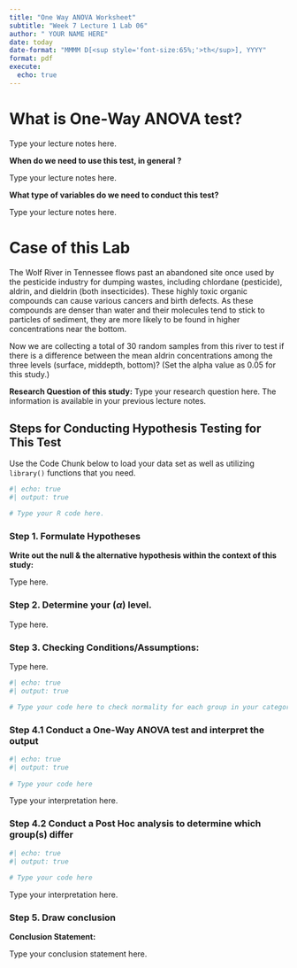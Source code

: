 ```yaml
---
title: "One Way ANOVA Worksheet"
subtitle: "Week 7 Lecture 1 Lab 06"
author: " YOUR NAME HERE"
date: today
date-format: "MMMM D[<sup style='font-size:65%;'>th</sup>], YYYY"
format: pdf
execute:
  echo: true
---
```



# What is One-Way ANOVA test?


Type your lecture notes here.


__When do we need to use this test, in general ?__

 
 Type your lecture notes here.

 
__What type of variables do we need to conduct this test?__


Type your lecture notes here.


# Case of this Lab

The Wolf River in Tennessee flows past an abandoned site once used by the pesticide industry for dumping wastes, including chlordane (pesticide), aldrin, and dieldrin (both insecticides). These highly toxic organic compounds can cause various cancers and birth defects. As these compounds are denser than water and their molecules tend to stick to particles of sediment, they are more likely to be found in higher concentrations near the bottom.

Now we are collecting a total of 30 random samples from this river to test if there is a difference between the mean aldrin concentrations among the three levels (surface, middepth, bottom)? (Set the alpha value as 0.05 for this study.)  


__Research Question of this study:__ Type your research question here. The information is available in your previous lecture notes.


## Steps for Conducting Hypothesis Testing for This Test

Use the Code Chunk below to load your data set as well as utilizing `library()` functions that you need.

```r
#| echo: true
#| output: true

# Type your R code here.

```


### Step 1. Formulate Hypotheses

__Write out the null & the alternative hypothesis within the context of this study:__

Type here.


### Step 2. Determine your \($\alpha$) level.

Type here.

### Step 3. Checking Conditions/Assumptions:

Type here.

```r
#| echo: true
#| output: true

# Type your code here to check normality for each group in your categorical variable.

```



### Step 4.1 Conduct a One-Way ANOVA test and interpret the output



```r
#| echo: true
#| output: true
 
# Type your code here 

```


Type your interpretation here.


### Step 4.2 Conduct a Post Hoc analysis to determine which group(s) differ 



```r
#| echo: true
#| output: true
 
# Type your code here 

```


Type your interpretation here.


### Step 5. Draw conclusion



__Conclusion Statement:__


Type your conclusion statement here.
